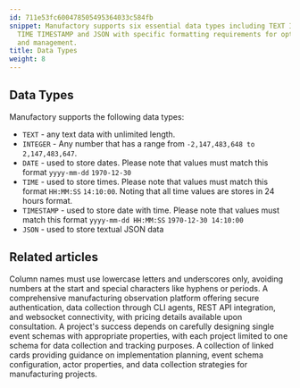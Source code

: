 ```yaml
---
id: 711e53fc600478505495364033c584fb
snippet: Manufactory supports six essential data types including TEXT INTEGER DATE
  TIME TIMESTAMP and JSON with specific formatting requirements for optimal data storage
  and management.
title: Data Types
weight: 8
---
```


## Data Types

Manufactory supports the following data types:

- `TEXT` - any text data with unlimited length.
- `INTEGER` - Any number that has a range from `-2,147,483,648 to 2,147,483,647`.
- `DATE` - used to store dates. Please note that values must match this format `yyyy-mm-dd` `1970-12-30`
- `TIME` - used to store times. Please note that values must match this format `HH:MM:SS` `14:10:00`. Noting that all time values are stores in 24 hours format.
- `TIMESTAMP` - used to store date with time. Please note that values must match this format `yyyy-mm-dd HH:MM:SS` `1970-12-30 14:10:00`
- `JSON` - used to store textual JSON data


## Related articles
<CardGrid>
<LinkTitleCard header="<b>Manufactory > Naming Conventions</b>" href="/products/manufactory/naming_conventions/" > Column names must use lowercase letters and underscores only, avoiding numbers at the start and special characters like hyphens or periods. </LinkTitleCard>
<LinkTitleCard header="<b>Manufactory > Pricing for Manufactory</b>" href="/products/manufactory/pricing/" > A comprehensive manufacturing observation platform offering secure authentication, data collection through CLI agents, REST API integration, and websocket connectivity, with pricing details available upon consultation. </LinkTitleCard>
<LinkTitleCard header="<b>Manufactory > Events</b>" href="/products/manufactory/events/" > A project's success depends on carefully designing single event schemas with appropriate properties, with each project limited to one schema for data collection and tracking purposes. </LinkTitleCard>
<LinkTitleCard header="<b>Implementation > Configuring user schema</b>" href="/products/manufactory/implementation/configuring_users_schema/" > A collection of linked cards providing guidance on implementation planning, event schema configuration, actor properties, and data collection strategies for manufacturing projects. </LinkTitleCard>
</CardGrid>